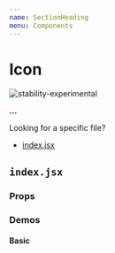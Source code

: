 ```yaml
---
name: SectionHeading
menu: Components
---
```



# Icon

![stability-experimental](https://img.shields.io/badge/stability-experimental-orange.svg)

**...**

Looking for a specific file?

- [index.jsx](#indexjsx)

## `index.jsx`

### Props

<PropsTable of={SectionHeading} />

### Demos

#### **Basic**

<Playground>
  <SectionHeading text="asdasd" />
</Playground>